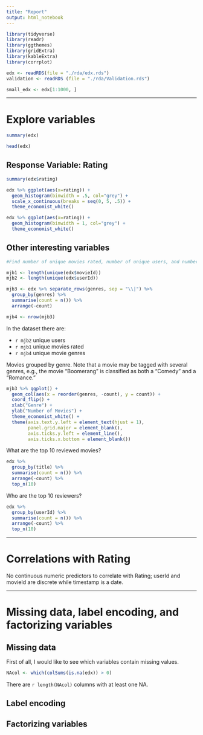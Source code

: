 ```yaml
---
title: "Report"
output: html_notebook
---
```


```r

library(tidyverse)
library(readr)
library(ggthemes)
library(gridExtra)
library(kableExtra)
library(corrplot)

edx <- readRDS(file = "./rda/edx.rds")
validation <- readRDS (file = "./rda/Validation.rds")

small_edx <- edx[1:1000, ]

```

***
# Explore variables
```r

summary(edx)

head(edx)

```

## Response Variable: Rating
```r

summary(edx$rating)

```

```r

edx %>% ggplot(aes(x=rating)) +
  geom_histogram(binwidth = .5, col="grey") +
  scale_x_continuous(breaks = seq(0, 5, .5)) +
  theme_economist_white()

edx %>% ggplot(aes(x=rating)) +
  geom_histogram(binwidth = 1, col="grey") +
  theme_economist_white()


```
## Other interesting variables
```r

#Find number of unique movies rated, number of unique users, and number of movies in each genre.

mjb1 <- length(unique(edx$movieId))
mjb2 <- length(unique(edx$userId))

mjb3 <- edx %>% separate_rows(genres, sep = "\\|") %>% 
  group_by(genres) %>% 
  summarise(count = n()) %>% 
  arrange(-count)

mjb4 <- nrow(mjb3)

```
In the dataset there are: 

- `r mjb2` unique users
- `r mjb1` unique movies rated
- `r mjb4` unique movie genres

Movies grouped by genre.  Note that a movie may be tagged with several genres, e.g., the movie "Boomerang" is classified as both a "Comedy" and a "Romance."
```r

mjb3 %>% ggplot() +
  geom_col(aes(x = reorder(genres, -count), y = count)) +
  coord_flip() +
  xlab("Genre") +
  ylab("Number of Movies") +
  theme_economist_white() +
  theme(axis.text.y.left = element_text(hjust = 1),
        panel.grid.major = element_blank(),
        axis.ticks.y.left = element_line(),
        axis.ticks.x.bottom = element_blank())

```
What are the top 10 reviewed movies?
```r

edx %>% 
  group_by(title) %>% 
  summarise(count = n()) %>% 
  arrange(-count) %>% 
  top_n(10)

```
Who are the top 10 reviewers?
```r

edx %>% 
  group_by(userId) %>% 
  summarise(count = n()) %>% 
  arrange(-count) %>% 
  top_n(10)

```
***
# Correlations with Rating
No continuous numeric predictors to correlate with Rating; userId and movieId are discrete while timestamp is a date.

*** 
# Missing data, label encoding, and factorizing variables
## Missing data
First of all, I would like to see which variables contain missing values.
```r

NAcol <- which(colSums(is.na(edx)) > 0)

```
There are `r length(NAcol)` columns with at least one NA.

## Label encoding



## Factorizing variables

